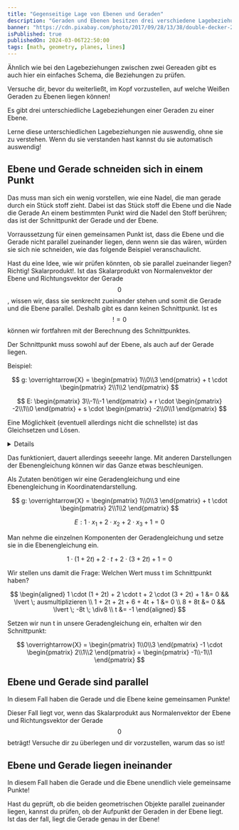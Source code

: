 ```yaml
---
title: "Gegenseitige Lage von Ebenen und Geraden"
description: "Geraden und Ebenen besitzen drei verschiedene Lagebeziehungen. Diese werden in diesem Beitrag erklährt."
banner: "https://cdn.pixabay.com/photo/2017/09/28/13/38/double-decker-2795557_960_720.jpg"
isPublished: true
publishedOn: 2024-03-06T22:50:00
tags: [math, geometry, planes, lines]
---
```


Ähnlich wie bei den Lagebeziehungen zwischen zwei Gereaden gibt es auch
hier ein einfaches Schema, die Beziehungen zu prüfen.

<InfoCard>
	Versuche dir, bevor du weiterließt, im Kopf vorzustellen,
	auf welche Weißen Geraden zu Ebenen liegen können!
</InfoCard>

Es gibt drei unterschiedliche Lagebeziehungen einer Geraden zu einer Ebene.

<ErrorCard>
	Lerne diese unterschiedlichen Lagebeziehungen nie auswendig, ohne sie zu verstehen.
	Wenn du sie verstanden hast kannst du sie automatisch auswendig!
</ErrorCard>

## Ebene und Gerade schneiden sich in einem Punkt

Das muss man sich ein wenig vorstellen, wie eine Nadel, die man gerade durch
ein Stück stoff zieht. Dabei ist das Stück stoff die Ebene und die Nade die Gerade
An einem bestimmten Punkt wird die Nadel den Stoff berühren; das ist der Schnittpunkt
der Gerade und der Ebene.

Vorraussetzung für einen gemeinsamen Punkt ist, dass die Ebene und die Gerade nicht parallel
zueinander liegen, denn wenn sie das wären, würden sie sich nie schneiden, wie das folgende
Beispiel veranschaulicht.

Hast du eine Idee, wie wir prüfen könnten, ob sie parallel zueinander liegen?
Richtig! Skalarprodukt!. Ist das Skalarprodukt von Normalenvektor der Ebene und Richtungsvektor
der Gerade $$0$$, wissen wir, dass sie senkrecht zueinander stehen und somit
die Gerade und die Ebene parallel. Deshalb gibt es dann keinen Schnittpunkt.
Ist es $$!= 0$$ können wir fortfahren mit der Berechnung des Schnittpunktes.

Der Schnittpunkt muss sowohl auf der Ebene, als auch auf der Gerade liegen.

Beispiel:

$$
g: \overrightarrow{X} = \begin{pmatrix} 1\\0\\3 \end{pmatrix} + t \cdot \begin{pmatrix} 2\\1\\2 \end{pmatrix}
$$

$$
E: \begin{pmatrix} 3\\-1\\-1 \end{pmatrix} + r \cdot \begin{pmatrix} -2\\1\\0 \end{pmatrix} + s \cdot \begin{pmatrix} -2\\0\\1 \end{pmatrix}
$$

Eine Möglichkeit (eventuell allerdings nicht die schnellste) ist das Gleichsetzen und Lösen.

<Details summary="Gesamte Rechnung anzeigen">
	Die 2 Gleichungen gleichsetzen
	$$
	\begin{pmatrix} \textcolor{aqua}{1}\\\textcolor{blueviolet}{0}\\\textcolor{springgreen}{3} \end{pmatrix} 
	+ t \cdot \begin{pmatrix} \textcolor{aqua}{2}\\\textcolor{blueviolet}{1}\\\textcolor{springgreen}{2} \end{pmatrix} = 
	\begin{pmatrix} \textcolor{aqua}{3}\\\textcolor{blueviolet}{-1}\\\textcolor{springgreen}{-1} \end{pmatrix} 
	+ r \cdot \begin{pmatrix} \textcolor{aqua}{-2}\\\textcolor{blueviolet}{1}\\\textcolor{springgreen}{0} \end{pmatrix} 
	+ s \cdot \begin{pmatrix} \textcolor{aqua}{-2}\\\textcolor{blueviolet}{0}\\\textcolor{springgreen}{1} \end{pmatrix}
	$$

	Aufstellen des Gleichungssystems

	$$
	\begin{aligned}
	\color{aqua} I. && 1 + 2t &= 3 - 2r - 2s \\
	\color{blueviolet} II. && t &= -1 + r \\
	\color{springgreen} III. && 3 + 2t &= -1 + s
	\end{aligned} 
	$$

	$$II$$ in $$I$$ einsetzen:

	$$
	\begin{aligned}
	1 + 2(-1+r) &= 3 - 2r - 2s && \lvert \; ausmultiplizieren\\
	1 - 2 + 2r &= 3 - 2r - 2s && \lvert \; +2r\\
	-1 + 4r &= 3 - 2s && \lvert \; +2s -4r +1\\
	2s &= -4r + 4 && \lvert \; \div 2\\
	s &= -2r + 2 = I'
	\end{aligned} 
	$$

	$$II$$ und $$I'$$ in $$III$$ einsetzen:

	$$
	\begin{aligned}
	3 + 2 (-1 + r) &= -1 - 2r + 2 && \lvert \; ausmultiplizieren\\
	3 - 2 + 2r &= -1 -2r + 2 && \lvert \; +2r -1\\
	4r &= 0 && \lvert \; \div 4\\
	r &= 0
	\end{aligned} 
	$$
	
	$$III'$$ in $$I'$$ einsetzen:
	
	$$
	\begin{aligned}
	s &= 2
	\end{aligned} 
	$$

	(Optional) $$r$$ in $$II$$ einsetzen:

	$$
	\begin{aligned}
	t &= -1
	\end{aligned} 
	$$

	Somit haben wir sowohl die beiden unbekannten Faktoren der Ebene, als auch die der Geraden berechnet.
	Setzen wir diese ein, erhalten wir den Schnittpunkt:

	$$
	\overrightarrow{X} = \begin{pmatrix} 1\\0\\3 \end{pmatrix} -1 \cdot \begin{pmatrix} 2\\1\\2 \end{pmatrix} = \begin{pmatrix} -1\\-1\\1 \end{pmatrix}
	$$
	$$
	\overrightarrow{X} = \begin{pmatrix} 3\\-1\\-1 \end{pmatrix} + 0 \cdot \begin{pmatrix} -2\\1\\0 \end{pmatrix} + 2 \cdot \begin{pmatrix} -2\\0\\1 \end{pmatrix}
	= \begin{pmatrix} -1\\-1\\1 \end{pmatrix}
	$$

	$$\begin{pmatrix} -1\\-1\\1 \end{pmatrix}$$ ist unser Schnittpunkt!
</Details>

Das funktioniert, dauert allerdings seeeehr lange. Mit anderen Darstellungen der Ebenengleichung können wir das Ganze etwas beschleunigen.

Als Zutaten benötigen wir eine Geradengleichung und eine Ebenengleichung in Koordinatendarstellung.


$$
g: \overrightarrow{X} = \begin{pmatrix} 1\\0\\3 \end{pmatrix} + t \cdot \begin{pmatrix} 2\\1\\2 \end{pmatrix}
$$

$$
E: 1 \cdot x_1 + 2 \cdot x_2 + 2 \cdot x_3 + 1 = 0
$$

Man nehme die einzelnen Komponenten der Geradengleichung und setze sie in die Ebenengleichung ein.

$$
	1 \cdot (1 + 2t) + 2 \cdot t + 2 \cdot (3 + 2t) + 1 = 0
$$

Wir stellen uns damit die Frage: Welchen Wert muss t im Schnittpunkt haben?

$$
\begin{aligned}
1 \cdot (1 + 2t) + 2 \cdot t + 2 \cdot (3 + 2t) + 1 &= 0 && \lvert \; ausmultiplizieren \\
1 + 2t + 2t + 6 + 4t + 1 &= 0 \\
8 + 8t &= 0 && \lvert \; -8t \; \div8 \\
t &= -1
\end{aligned} 
$$

Setzen wir nun t in unsere Geradengleichung ein, erhalten wir den Schnittpunkt:

$$
\overrightarrow{X} = \begin{pmatrix} 1\\0\\3 \end{pmatrix} -1 \cdot \begin{pmatrix} 2\\1\\2 \end{pmatrix} = \begin{pmatrix} -1\\-1\\1 \end{pmatrix}
$$


## Ebene und Gerade sind parallel

In diesem Fall haben die Gerade und die Ebene keine gemeinsamen Punkte!

Dieser Fall liegt vor, wenn das Skalarprodukt aus Normalenvektor der Ebene und Richtungsvektor der Gerade $$0$$ beträgt!
<InfoCard>
	Versuche dir zu überlegen und dir vorzustellen, warum das so ist!
</InfoCard>

## Ebene und Gerade liegen ineinander

In diesem Fall haben die Gerade und die Ebene unendlich viele gemeinsame Punkte!

Hast du geprüft, ob die beiden geometrischen Objekte parallel zueinander liegen, kannst du prüfen, ob der Aufpunkt der Geraden in
der Ebene liegt. Ist das der fall, liegt die Gerade genau in der Ebene!
